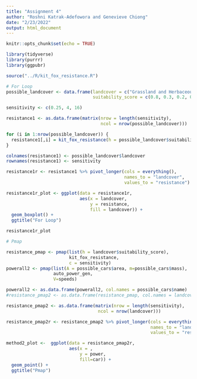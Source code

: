 ```yaml
---
title: "Assignment 4"
author: "Roshni Katrak-Adefowora and Genevieve Chiong"
date: "2/23/2022"
output: html_document
---
```


```r
knitr::opts_chunk$set(echo = TRUE)

library(tidyverse)
library(purrr)
library(ggpubr)

source("../R/kit_fox_resistance.R")
```

```r
# For Loop
possible_landcover <- data.frame(landcover = c("Grassland and Herbaceous", "Pasture", "Urban", "Fallowed", "Roads"),
                                 suitability_score = c(0.8, 0.3, 0.2, 0.5, 0))

sensitivity <- c(0.25, 4, 16)

resistance1 <- as.data.frame(matrix(nrow = length(sensitivity),
                                    ncol = nrow(possible_landcover)))

for (i in 1:nrow(possible_landcover)) {
  resistance1[,i] = kit_fox_resistance(h = possible_landcover$suitability_score[i], c = sensitivity)
}

colnames(resistance1) <- possible_landcover$landcover
rownames(resistance1) <- sensitivity

resistance1r <- resistance1 %>% pivot_longer(cols = everything(),
                                             names_to = "landcover", 
                                             values_to = "resistance") 

resistance1r_plot <- ggplot(data = resistance1r, 
                            aes(x = landcover,
                                y = resistance, 
                                fill = landcover)) + 
  geom_boxplot() +
  ggtitle("For Loop")

resistance1r_plot

```

```r
# Pmap

resistance_pmap <- pmap(list(h = landcover$suitability_score), 
                        kit_fox_resistance,
                        c = sensitivity)
powerall2 <- pmap(list(A = possible_cars$area, m=possible_cars$mass), 
                  auto_power_gen, 
                  V=speeds)

powerall2 <- as.data.frame(powerall2, col.names = possible_cars$name) 
#resistance_pmap2 <- as.data.frame(resistance_pmap, col.names = landcover$land_cover)

resistance_pmap2 <- as.data.frame(matrix(nrow = length(sensitivity),
                                   ncol = nrow(landcover)))

resistance_pmap2r <- resistance_pmap2 %>% pivot_longer(cols = everything(),
                                                       names_to = "landcover",
                                                       values_to = "resistance")

method2_plot <-  ggplot(data = resistance_pmap2r, 
                        aes(x = ,
                            y = power, 
                            fill=car)) + 
  geom_point() + 
  ggtitle("Pmap")

```








